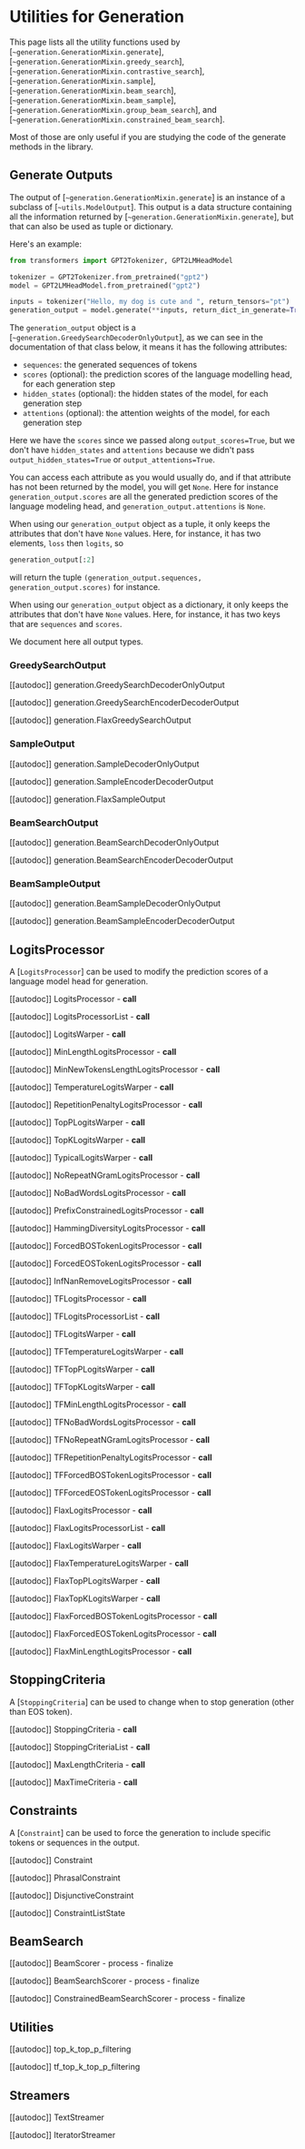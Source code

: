 <!--Copyright 2020 The HuggingFace Team. All rights reserved.

Licensed under the Apache License, Version 2.0 (the "License"); you may not use this file except in compliance with
the License. You may obtain a copy of the License at

http://www.apache.org/licenses/LICENSE-2.0

Unless required by applicable law or agreed to in writing, software distributed under the License is distributed on
an "AS IS" BASIS, WITHOUT WARRANTIES OR CONDITIONS OF ANY KIND, either express or implied. See the License for the
specific language governing permissions and limitations under the License.
-->

# Utilities for Generation

This page lists all the utility functions used by [`~generation.GenerationMixin.generate`],
[`~generation.GenerationMixin.greedy_search`],
[`~generation.GenerationMixin.contrastive_search`],
[`~generation.GenerationMixin.sample`],
[`~generation.GenerationMixin.beam_search`],
[`~generation.GenerationMixin.beam_sample`],
[`~generation.GenerationMixin.group_beam_search`], and
[`~generation.GenerationMixin.constrained_beam_search`].

Most of those are only useful if you are studying the code of the generate methods in the library.

## Generate Outputs

The output of [`~generation.GenerationMixin.generate`] is an instance of a subclass of
[`~utils.ModelOutput`]. This output is a data structure containing all the information returned
by [`~generation.GenerationMixin.generate`], but that can also be used as tuple or dictionary.

Here's an example:

```python
from transformers import GPT2Tokenizer, GPT2LMHeadModel

tokenizer = GPT2Tokenizer.from_pretrained("gpt2")
model = GPT2LMHeadModel.from_pretrained("gpt2")

inputs = tokenizer("Hello, my dog is cute and ", return_tensors="pt")
generation_output = model.generate(**inputs, return_dict_in_generate=True, output_scores=True)
```

The `generation_output` object is a [`~generation.GreedySearchDecoderOnlyOutput`], as we can
see in the documentation of that class below, it means it has the following attributes:

- `sequences`: the generated sequences of tokens
- `scores` (optional): the prediction scores of the language modelling head, for each generation step
- `hidden_states` (optional): the hidden states of the model, for each generation step
- `attentions` (optional): the attention weights of the model, for each generation step

Here we have the `scores` since we passed along `output_scores=True`, but we don't have `hidden_states` and
`attentions` because we didn't pass `output_hidden_states=True` or `output_attentions=True`.

You can access each attribute as you would usually do, and if that attribute has not been returned by the model, you
will get `None`. Here for instance `generation_output.scores` are all the generated prediction scores of the
language modeling head, and `generation_output.attentions` is `None`.

When using our `generation_output` object as a tuple, it only keeps the attributes that don't have `None` values.
Here, for instance, it has two elements, `loss` then `logits`, so

```python
generation_output[:2]
```

will return the tuple `(generation_output.sequences, generation_output.scores)` for instance.

When using our `generation_output` object as a dictionary, it only keeps the attributes that don't have `None`
values. Here, for instance, it has two keys that are `sequences` and `scores`.

We document here all output types.


### GreedySearchOutput

[[autodoc]] generation.GreedySearchDecoderOnlyOutput

[[autodoc]] generation.GreedySearchEncoderDecoderOutput

[[autodoc]] generation.FlaxGreedySearchOutput

### SampleOutput

[[autodoc]] generation.SampleDecoderOnlyOutput

[[autodoc]] generation.SampleEncoderDecoderOutput

[[autodoc]] generation.FlaxSampleOutput

### BeamSearchOutput

[[autodoc]] generation.BeamSearchDecoderOnlyOutput

[[autodoc]] generation.BeamSearchEncoderDecoderOutput

### BeamSampleOutput

[[autodoc]] generation.BeamSampleDecoderOnlyOutput

[[autodoc]] generation.BeamSampleEncoderDecoderOutput

## LogitsProcessor

A [`LogitsProcessor`] can be used to modify the prediction scores of a language model head for
generation.

[[autodoc]] LogitsProcessor
    - __call__

[[autodoc]] LogitsProcessorList
    - __call__

[[autodoc]] LogitsWarper
    - __call__

[[autodoc]] MinLengthLogitsProcessor
    - __call__

[[autodoc]] MinNewTokensLengthLogitsProcessor
    - __call__

[[autodoc]] TemperatureLogitsWarper
    - __call__

[[autodoc]] RepetitionPenaltyLogitsProcessor
    - __call__

[[autodoc]] TopPLogitsWarper
    - __call__

[[autodoc]] TopKLogitsWarper
    - __call__

[[autodoc]] TypicalLogitsWarper
    - __call__

[[autodoc]] NoRepeatNGramLogitsProcessor
    - __call__

[[autodoc]] NoBadWordsLogitsProcessor
    - __call__

[[autodoc]] PrefixConstrainedLogitsProcessor
    - __call__

[[autodoc]] HammingDiversityLogitsProcessor
    - __call__

[[autodoc]] ForcedBOSTokenLogitsProcessor
    - __call__

[[autodoc]] ForcedEOSTokenLogitsProcessor
    - __call__

[[autodoc]] InfNanRemoveLogitsProcessor
    - __call__

[[autodoc]] TFLogitsProcessor
    - __call__

[[autodoc]] TFLogitsProcessorList
    - __call__

[[autodoc]] TFLogitsWarper
    - __call__

[[autodoc]] TFTemperatureLogitsWarper
    - __call__

[[autodoc]] TFTopPLogitsWarper
    - __call__

[[autodoc]] TFTopKLogitsWarper
    - __call__

[[autodoc]] TFMinLengthLogitsProcessor
    - __call__

[[autodoc]] TFNoBadWordsLogitsProcessor
    - __call__

[[autodoc]] TFNoRepeatNGramLogitsProcessor
    - __call__

[[autodoc]] TFRepetitionPenaltyLogitsProcessor
    - __call__

[[autodoc]] TFForcedBOSTokenLogitsProcessor
    - __call__

[[autodoc]] TFForcedEOSTokenLogitsProcessor
    - __call__

[[autodoc]] FlaxLogitsProcessor
    - __call__

[[autodoc]] FlaxLogitsProcessorList
    - __call__

[[autodoc]] FlaxLogitsWarper
    - __call__

[[autodoc]] FlaxTemperatureLogitsWarper
    - __call__

[[autodoc]] FlaxTopPLogitsWarper
    - __call__

[[autodoc]] FlaxTopKLogitsWarper
    - __call__

[[autodoc]] FlaxForcedBOSTokenLogitsProcessor
    - __call__

[[autodoc]] FlaxForcedEOSTokenLogitsProcessor
    - __call__

[[autodoc]] FlaxMinLengthLogitsProcessor
    - __call__

## StoppingCriteria

A [`StoppingCriteria`] can be used to change when to stop generation (other than EOS token).

[[autodoc]] StoppingCriteria
    - __call__

[[autodoc]] StoppingCriteriaList
    - __call__

[[autodoc]] MaxLengthCriteria
    - __call__

[[autodoc]] MaxTimeCriteria
    - __call__

## Constraints

A [`Constraint`] can be used to force the generation to include specific tokens or sequences in the output.

[[autodoc]] Constraint

[[autodoc]] PhrasalConstraint

[[autodoc]] DisjunctiveConstraint

[[autodoc]] ConstraintListState

## BeamSearch

[[autodoc]] BeamScorer
    - process
    - finalize

[[autodoc]] BeamSearchScorer
    - process
    - finalize

[[autodoc]] ConstrainedBeamSearchScorer
    - process
    - finalize

## Utilities

[[autodoc]] top_k_top_p_filtering

[[autodoc]] tf_top_k_top_p_filtering

## Streamers

[[autodoc]] TextStreamer

[[autodoc]] IteratorStreamer
